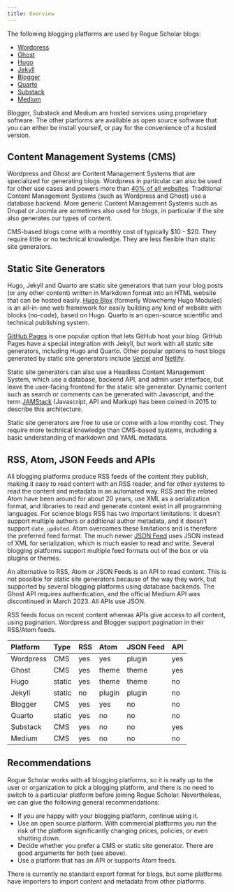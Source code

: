 ```yaml
---
title: Overview
---
```


The following blogging platforms are used by Rogue Scholar blogs:

- [Wordpress](https://wordpress.org/)
- [Ghost](https://ghost.org/)
- [Hugo](https://gohugo.io/)
- [Jekyll](https://jekyllrb.com/)
- [Blogger](https://blogger.com)
- [Quarto](https://quarto.org)
- [Substack](https://substack.com)
- [Medium](https://medium.com)

Blogger, Substack and Medium are hosted services using proprietary software. 
The other platforms are available as open source software that you can either be install yourself,
or pay for the convenience of a hosted version.

## Content Management Systems (CMS)

Wordpress and Ghost are Content Management Systems that are specialized for generating blogs.
Wordpress in particular can also be used for other use cases and powers more than [40% of all
websites](https://w3techs.com/). Traditional Content Management Systems (such as Wordpress and Ghost)
use a database backend. More generic Content Management Systems such as Drupal or Joomla are
sometimes also used for blogs, in particular if the site also generates our types of content.

<Callout type="info" emoji="💡">
  CMS-based blogs come with a monthly cost of typically $10 - $20. They require little or no technical knowledge. 
  They are less flexible than static site generators.
</Callout>

## Static Site Generators

Hugo, Jekyll and Quarto are static site generators that turn your blog posts (or any other content) written in Markdown
format into an HTML website that can be hosted easily. [Hugo Blox](https://hugoblox.com) (formerly 
Wowchemy Hugo Modules) is an all-in-one web framework for easily building any kind of website with blocks (no-code), based on Hugo.
Quarto is an open-source scientific and technical publishing system.

[GitHub Pages](https://pages.github.com/) is one popular option that lets GitHub host your blog. GitHub Pages 
have a special integration with Jekyll, but work with all static site generators, including Hugo and Quarto. 
Other popular options to host blogs generated by static site generators include [Vercel](https://vercel.com) 
and [Netlify](https://netlify.com).

Static site generators can also use a Headless Content Management System, which use a database, backend API, and admin user interface,
but leave the user-facing frontend for the static site generator. Dynamic content such as search or comments can be
generated with Javascript, and the term [JAMStack](https://jamstack.org/) (Javascript, API and Markup) has been coined
in 2015 to describe this architecture.

<Callout type="info" emoji="💡">
  Static site generators are free to use or come with a low monthy cost. They require more technical knowledge than CMS-based systems,
  including a basic understanding of markdown and YAML metadata.
</Callout>

## RSS, Atom, JSON Feeds and APIs

All blogging platforms produce RSS feeds of the content they publish, making it easy to read content
with an RSS reader, and for other systems to read the content and metadata in an automated way.
RSS and the related Atom have been around for about 20 years, use XML as a serialization format, and libraries to
read and generate content exist in all programming languages. For science blogs RSS has two important
limitations: it doesn't support multiple authors or additional author metadata, and it doesn't support `date_updated`.
Atom overcomes these limitations and is therefore the preferred feed format. The much newer [JSON Feed](https://www.jsonfeed.org/) uses
JSON instead of XML for serialization, which is much easier to read and write. Several blogging platforms support multiple feed
formats out of the box or via plugins or themes.

An alternative to RSS, Atom or JSON Feeds is an API to read content. This is not possible for static site
generators because of the way they work, but supported by several blogging platforms using database backends. The Ghost API requires
authentication, and the official Medium API was discontinued in March 2023. All APIs use JSON.

RSS feeds focus on recent content whereas APIs give access to all content, using pagination. Wordpress and Blogger support pagination
in their RSS/Atom feeds.

| Platform  | Type   | RSS   | Atom   | JSON Feed | API   |
| :-------- | :----- | :---- | :----- | :-------- | :---- |
| Wordpress | CMS    | yes   | yes    | plugin    | yes   |
| Ghost     | CMS    | yes   | theme  | theme     | yes   |
| Hugo      | static | yes   | theme  | theme     | no    |
| Jekyll    | static | no    | plugin | plugin    | no    |
| Blogger   | CMS    | yes   | yes    | no        | no    |
| Quarto    | static | yes   | no     | no        | no    |
| Substack  | CMS    | yes   | no     | no        | yes   |
| Medium    | CMS    | yes   | no     | no        | no    |

## Recommendations

Rogue Scholar works with all blogging platforms, so it is really up to the user or organization to pick a blogging platform, and there
is no need to switch to a particular platform before joining Rogue Scholar. Nevertheless, we can give the following general recommendations:

* If you are happy with your blogging platform, continue using it.
* Use an open source platform. With commercial platforms you run the risk of the platform significantly changing prices, policies, or even shutting down.
* Decide whether you prefer a CMS or static site generator. There are good arguments for both (see above).
* Use a platform that has an API or supports Atom feeds.

There is currently no standard export format for blogs, but some platforms have importers to import content and metadata
from other platforms.
